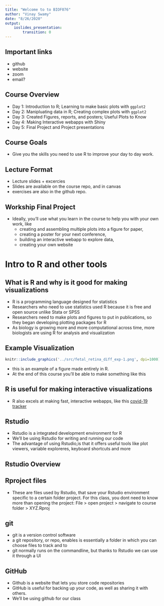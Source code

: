 ```yaml
---
title: "Welcome to to BIOF076"
author: "Vinay Swamy"
date: "8/26/2020"
output: 
    ioslides_presentation:
        transition: 0
---
```

## Important links
- github
- website
- zoom
- email?

## Course Overview 

- Day 1: Introduction to R; Learning to make basic plots with `ggplot2`
- Day 2: Manipluating data in R; Creating complex plots with `ggplot2`
- Day 3: Created Figures, reports, and posters; Useful Plots to Know
- Day 4: Making Interactive webapps with Shiny
- Day 5: Final Project and Project presentations 

## Course Goals
- Give you the skills you need to use R to improve your day to day work. 

## Lecture Format
- Lecture slides + excercies
- Slides are available on the course repo, and in canvas
- exercises are also in the github repo. 

## Workship Final Project
- Ideally, you'll use what you learn in the course to help you with your own work, like
  - creating and assembling multiple plots into a figure for paper, 
  - creating a poster for your next conference, 
  - building an interactive webapp to explore data, 
  - creating your own website

# Intro to R and other tools 

## What is R and why is it good for making visualizations

- R is a programming language designed for statistics 
- Researchers who need to use statistics used R because it is free and open source unlike Stata or SPSS
- Researchers need to make plots and figures to put in publications, so they began developing plotting packages for R
- As biology is growing more and more computational across time, more biologists are using R for analysis and visualization


## Example Visualization 
<div class="columns-2">
```r
knitr::include_graphics('../src/fetal_retina_diff_exp-1.png', dpi=1000)
```



- this is an example of a figure made entirely in R. 
- At the end of this course you'll be able to make something like this
</div>

## R is useful for making interactive visualizations
- R also excels at making fast, interactive webapps, like this [covid-19 tracker](https://vac-lshtm.shinyapps.io/ncov_tracker/?_ga=2.255768001.835685898.1601257185-1821184268.1598473205)

## Rstudio 

- Rstudio is a integrated development environment for R
- We'll be using Rstudio for writing and running our code
- The advantage of using Rstudio,is that it offers useful tools like plot viewers, variable exploreres, keyboard shortcuts and more

## Rstudio Overview 

## Rproject files
- These are files used by Rstudio, that save your Rstudio environment specific to a certain folder project. For this class, you dont need to know more than opening the project: File > open project > navigate to course folder > XYZ.Rproj

## git
- git is a version control software
- a git repository, or repo,  enables is essentially a folder in which you can choose files to track and to 
- git normally runs on the commandline, but thanks to Rstudio we can use it through a UI

## GitHub
- Github is a website that lets you store code repositories
- GitHub is useful for backing up your code, as well as sharing it with others. 
- We'll be using github for our class




